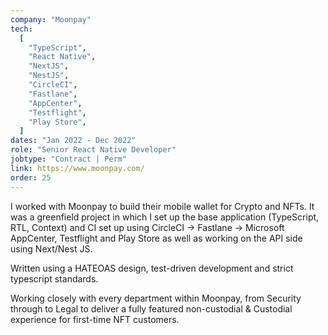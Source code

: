 ```yaml
---
company: "Moonpay"
tech:
  [
    "TypeScript",
    "React Native",
    "NextJS",
    "NestJS",
    "CircleCI",
    "Fastlane",
    "AppCenter",
    "Testflight",
    "Play Store",
  ]
dates: "Jan 2022 - Dec 2022"
role: "Senior React Native Developer"
jobtype: "Contract | Perm"
link: https://www.moonpay.com/
order: 25
---
```


I worked with Moonpay to build their mobile wallet for Crypto and NFTs. It was a greenfield project in which I set up the base application (TypeScript, RTL, Context) and CI set up using CircleCI → Fastlane → Microsoft AppCenter, Testflight and Play Store as well as working on the API side using Next/Nest JS.

Written using a HATEOAS design, test-driven development and strict typescript standards.

Working closely with every department within Moonpay, from Security through to Legal to deliver a fully featured non-custodial & Custodial experience for first-time NFT customers.
